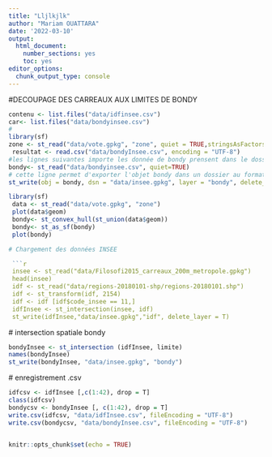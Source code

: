 ```yaml
---
title: "Lljlkjlk"
author: "Mariam OUATTARA"
date: '2022-03-10'
output: 
  html_document: 
    number_sections: yes
    toc: yes
editor_options: 
  chunk_output_type: console
---
```

#DECOUPAGE DES CARREAUX AUX LIMITES DE BONDY
```r
contenu <- list.files("data/idfinsee.csv")
car<- list.files("data/bondyinsee.csv")
#
library(sf)
zone <- st_read("data/vote.gpkg", "zone", quiet = TRUE,stringsAsFactors = F)
 resultat <- read.csv("data/bondyInsee.csv", encoding = "UTF-8")
#les lignes suivantes importe les donnée de bondy prensent dans le dossier data
bondy<- st_read("data/bondyinsee.csv", quiet=TRUE)
# cette ligne permet d'exporter l'objet bondy dans un dossier au format geopackage
st_write(obj = bondy, dsn = "data/insee.gpkg", layer = "bondy", delete_layer = TRUE)

```
```r
library(sf)
 data <- st_read("data/vote.gpkg", "zone")
 plot(data$geom)
 bondy<- st_convex_hull(st_union(data$geom))
 bondy<- st_as_sf(bondy)
 plot(bondy)
```
```r
# Chargement des données INSEE

 ```r
 insee <- st_read("data/Filosofi2015_carreaux_200m_metropole.gpkg")
 head(insee)
 idf <- st_read("data/regions-20180101-shp/regions-20180101.shp")
 idf <- st_transform(idf, 2154)
 idf <- idf [idf$code_insee == 11,]
 idfInsee <- st_intersection(insee, idf)
 st_write(idfInsee,"data/insee.gpkg","idf", delete_layer = T)
 ```


 # intersection spatiale bondy

 ```r
 bondyInsee <- st_intersection (idfInsee, limite)
 names(bondyInsee)
 st_write(bondyInsee, "data/insee.gpkg", "bondy")

 ```



 # enregistrement .csv

 ```r
 idfcsv <- idfInsee [,c(1:42), drop = T]
 class(idfcsv)
 bondycsv <- bondyInsee [, c(1:42), drop = T]
 write.csv(idfcsv, "data/idfInsee.csv", fileEncoding = "UTF-8")
 write.csv(bondycsv, "data/bondyInsee.csv", fileEncoding = "UTF-8")
 ```
```

```



```r
knitr::opts_chunk$set(echo = TRUE)
```

